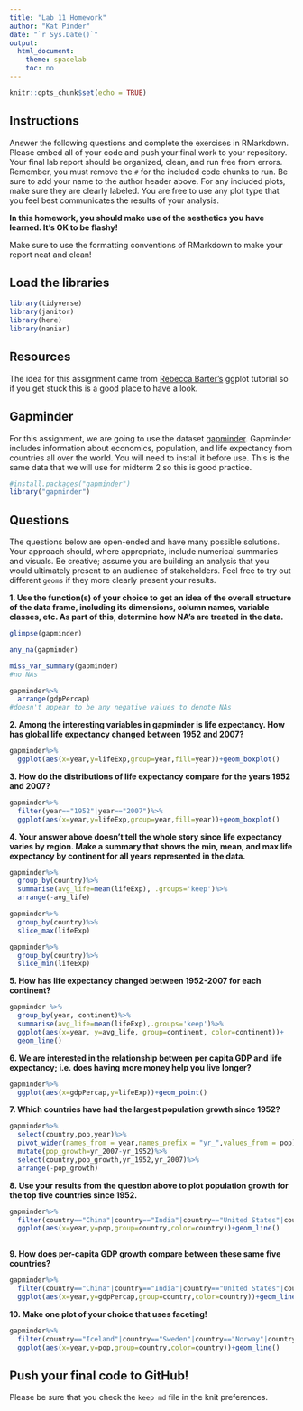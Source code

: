 ---
title: "Lab 11 Homework"
author: "Kat Pinder"
date: "`r Sys.Date()`"
output:
  html_document:
    theme: spacelab
    toc: no
---

```{r setup, include=FALSE}
knitr::opts_chunk$set(echo = TRUE)
```

## Instructions
Answer the following questions and complete the exercises in RMarkdown. Please embed all of your code and push your final work to your repository. Your final lab report should be organized, clean, and run free from errors. Remember, you must remove the `#` for the included code chunks to run. Be sure to add your name to the author header above. For any included plots, make sure they are clearly labeled. You are free to use any plot type that you feel best communicates the results of your analysis.  

**In this homework, you should make use of the aesthetics you have learned. It's OK to be flashy!**

Make sure to use the formatting conventions of RMarkdown to make your report neat and clean!  

## Load the libraries
```{r message=FALSE, warning=FALSE}
library(tidyverse)
library(janitor)
library(here)
library(naniar)
``` 

## Resources
The idea for this assignment came from [Rebecca Barter's](http://www.rebeccabarter.com/blog/2017-11-17-ggplot2_tutorial/) ggplot tutorial so if you get stuck this is a good place to have a look.  

## Gapminder
For this assignment, we are going to use the dataset [gapminder](https://cran.r-project.org/web/packages/gapminder/index.html). Gapminder includes information about economics, population, and life expectancy from countries all over the world. You will need to install it before use. This is the same data that we will use for midterm 2 so this is good practice.
```{r}
#install.packages("gapminder")
library("gapminder")
```

## Questions
The questions below are open-ended and have many possible solutions. Your approach should, where appropriate, include numerical summaries and visuals. Be creative; assume you are building an analysis that you would ultimately present to an audience of stakeholders. Feel free to try out different `geoms` if they more clearly present your results.  

**1. Use the function(s) of your choice to get an idea of the overall structure of the data frame, including its dimensions, column names, variable classes, etc. As part of this, determine how NA's are treated in the data.**  
```{r}
glimpse(gapminder)
```

```{r}
any_na(gapminder)
```

```{r}
miss_var_summary(gapminder)
#no NAs
```

```{r}
gapminder%>%
  arrange(gdpPercap)
#doesn't appear to be any negative values to denote NAs
```

**2. Among the interesting variables in gapminder is life expectancy. How has global life expectancy changed between 1952 and 2007?**

```{r}
gapminder%>%
  ggplot(aes(x=year,y=lifeExp,group=year,fill=year))+geom_boxplot()
```

**3. How do the distributions of life expectancy compare for the years 1952 and 2007?**

```{r}
gapminder%>%
  filter(year=="1952"|year=="2007")%>%
  ggplot(aes(x=year,y=lifeExp,group=year,fill=year))+geom_boxplot()
```

**4. Your answer above doesn't tell the whole story since life expectancy varies by region. Make a summary that shows the min, mean, and max life expectancy by continent for all years represented in the data.**

```{r}
gapminder%>%
  group_by(country)%>%
  summarise(avg_life=mean(lifeExp), .groups='keep')%>%
  arrange(-avg_life)
```
```{r}
gapminder%>%
  group_by(country)%>%
  slice_max(lifeExp)
```
```{r}
gapminder%>%
  group_by(country)%>%
  slice_min(lifeExp)
```
**5. How has life expectancy changed between 1952-2007 for each continent?**
```{r}
gapminder %>% 
  group_by(year, continent)%>% 
  summarise(avg_life=mean(lifeExp),.groups='keep')%>% 
  ggplot(aes(x=year, y=avg_life, group=continent, color=continent))+
  geom_line()
```

**6. We are interested in the relationship between per capita GDP and life expectancy; i.e. does having more money help you live longer?**
```{r}
gapminder%>%
  ggplot(aes(x=gdpPercap,y=lifeExp))+geom_point()
```

**7. Which countries have had the largest population growth since 1952?**
```{r}
gapminder%>%
  select(country,pop,year)%>%
  pivot_wider(names_from = year,names_prefix = "yr_",values_from = pop)%>%
  mutate(pop_growth=yr_2007-yr_1952)%>%
  select(country,pop_growth,yr_1952,yr_2007)%>%
  arrange(-pop_growth)
```

**8. Use your results from the question above to plot population growth for the top five countries since 1952.**
```{r}
gapminder%>%
  filter(country=="China"|country=="India"|country=="United States"|country=="Indonesia"|country=="Brazil")%>%
  ggplot(aes(x=year,y=pop,group=country,color=country))+geom_line()
  
```

**9. How does per-capita GDP growth compare between these same five countries?**
```{r}
gapminder%>%
  filter(country=="China"|country=="India"|country=="United States"|country=="Indonesia"|country=="Brazil")%>%
  ggplot(aes(x=year,y=gdpPercap,group=country,color=country))+geom_line()
```

**10. Make one plot of your choice that uses faceting!**
```{r}
gapminder%>%
  filter(country=="Iceland"|country=="Sweden"|country=="Norway"|country=="Netherlands"|country=="Switzerland")%>%
  ggplot(aes(x=year,y=pop,group=country,color=country))+geom_line()
```

## Push your final code to GitHub!
Please be sure that you check the `keep md` file in the knit preferences. 